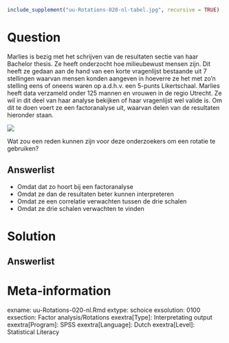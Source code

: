 ```{r, echo = FALSE, results = "hide"}
include_supplement("uu-Rotations-020-nl-tabel.jpg", recursive = TRUE)
```



Question
========
  
Marlies is bezig met het schrijven van de resultaten sectie van haar Bachelor thesis. Ze heeft onderzocht hoe milieubewust mensen zijn. Dit heeft ze gedaan aan de hand van een korte vragenlijst bestaande uit 7 stellingen waarvan mensen konden aangeven in hoeverre ze het met zo’n stelling eens of oneens waren op a.d.h.v. een 5-punts Likertschaal.  Marlies heeft data verzameld onder 125 mannen en vrouwen in de regio Utrecht. Ze wil in dit deel van haar analyse bekijken of haar vragenlijst wel valide is. Om dit te doen voert ze een factoranalyse uit, waarvan delen van de resultaten hieronder staan.   
  


![](uu-Rotations-020-nl-tabel.jpg)
  
Wat zou een reden kunnen zijn voor deze onderzoekers om een rotatie te gebruiken?  
  
Answerlist
----------
* Omdat dat zo hoort bij een factoranalyse
* Omdat ze dan de resultaten beter kunnen interpreteren 
* Omdat ze een correlatie verwachten tussen de drie schalen
* Omdat ze drie schalen verwachten te vinden

Solution
========


Answerlist
----------


Meta-information
================
exname: uu-Rotations-020-nl.Rmd
extype: schoice
exsolution: 0100
exsection: Factor analysis/Rotations
exextra[Type]: Interpretating output
exextra[Program]: SPSS
exextra[Language]: Dutch
exextra[Level]: Statistical Literacy
